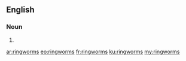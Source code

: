 ==English==

===Noun===
{{head|en|plural}}

# {{plural of|ringworm|lang=en}}

[[ar:ringworms]]
[[eo:ringworms]]
[[fr:ringworms]]
[[ku:ringworms]]
[[my:ringworms]]